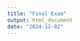 ```yaml
---
title: "Final Exam"
output: html_document
date: "2024-12-02"
---
```


```r


```

```r


```

```r


```

```r


```

```r


```

```r


```

```r


```

